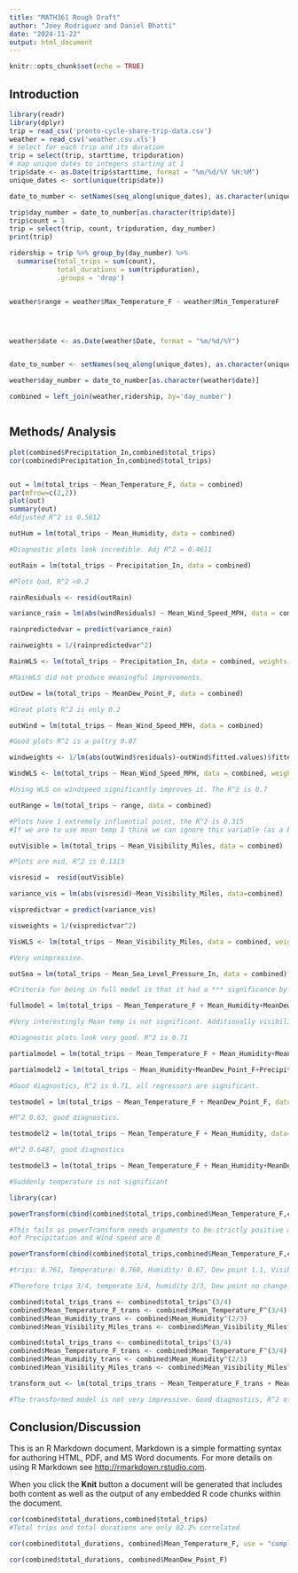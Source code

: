 ```yaml
---
title: "MATH361 Rough Draft"
author: "Joey Rodriguez and Daniel Bhatti"
date: "2024-11-22"
output: html_document
---
```


```r
knitr::opts_chunk$set(echo = TRUE)
```

## Introduction

```r
library(readr)
library(dplyr)
trip = read_csv('pronto-cycle-share-trip-data.csv')
weather = read_csv('weather.csv.xls')
# select for each trip and its duration
trip = select(trip, starttime, tripduration)
# map unique dates to integers starting at 1
trip$date <- as.Date(trip$starttime, format = "%m/%d/%Y %H:%M")
unique_dates <- sort(unique(trip$date))

date_to_number <- setNames(seq_along(unique_dates), as.character(unique_dates))

trip$day_number = date_to_number[as.character(trip$date)]
trip$count = 1
trip = select(trip, count, tripduration, day_number)
print(trip)

ridership = trip %>% group_by(day_number) %>%
  summarise(total_trips = sum(count),
            total_durations = sum(tripduration),
            .groups = 'drop')


weather$range = weather$Max_Temperature_F - weather$Min_TemperatureF




weather$date <- as.Date(weather$Date, format = "%m/%d/%Y")


date_to_number <- setNames(seq_along(unique_dates), as.character(unique_dates))

weather$day_number = date_to_number[as.character(weather$date)]

combined = left_join(weather,ridership, by='day_number')



```
## Methods/ Analysis

```r
plot(combined$Precipitation_In,combined$total_trips)
cor(combined$Precipitation_In,combined$total_trips)


out = lm(total_trips ~ Mean_Temperature_F, data = combined)
par(mfrow=c(2,2))
plot(out)
summary(out)
#Adjusted R^2 is 0.5612

outHum = lm(total_trips ~ Mean_Humidity, data = combined)

#Diagnostic plots look incredible. Adj R^2 = 0.4611

outRain = lm(total_trips ~ Precipitation_In, data = combined)

#Plots bad, R^2 <0.2

rainResiduals <- resid(outRain)

variance_rain = lm(abs(windResiduals) ~ Mean_Wind_Speed_MPH, data = combined)

rainpredictedvar = predict(variance_rain)

rainweights = 1/(rainpredictedvar^2)

RainWLS <- lm(total_trips ~ Precipitation_In, data = combined, weights = rainweights)

#RainWLS did not produce meaningful improvements.

outDew = lm(total_trips ~ MeanDew_Point_F, data = combined)

#Great plots R^2 is only 0.2

outWind = lm(total_trips ~ Mean_Wind_Speed_MPH, data = combined)

#Good plots R^2 is a paltry 0.07

windweights <- 1/lm(abs(outWind$residuals)~outWind$fitted.values)$fitted.values^2

WindWLS <- lm(total_trips ~ Mean_Wind_Speed_MPH, data = combined, weights = windweights)

#Using WLS on windspeed significantly improves it. The R^2 is 0.7

outRange = lm(total_trips ~ range, data = combined)

#Plots have 1 extremely influential point, the R^2 is 0.315
#If we are to use mean temp I think we can ignore this variable (as a basic regressor)

outVisible = lm(total_trips ~ Mean_Visibility_Miles, data = combined)

#Plots are mid, R^2 is 0.1313

visresid =  resid(outVisible)

variance_vis = lm(abs(visresid)~Mean_Visibility_Miles, data=combined)

vispredictvar = predict(variance_vis)

visweights = 1/(vispredictvar^2)

VisWLS <- lm(total_trips ~ Mean_Visibility_Miles, data = combined, weights = visweights)

#Very unimpressive.

outSea = lm(total_trips ~ Mean_Sea_Level_Pressure_In, data = combined)

#Criteria for being in full model is that it had a *** significance by itself

fullmodel = lm(total_trips ~ Mean_Temperature_F + Mean_Humidity+MeanDew_Point_F+Precipitation_In+Mean_Wind_Speed_MPH+Mean_Visibility_Miles, data = combined)

#Very interestingly Mean temp is not significant. Additionally visibility is far from significant

#Diagnostic plots look very good. R^2 is 0.71

partialmodel = lm(total_trips ~ Mean_Temperature_F + Mean_Humidity+MeanDew_Point_F+Precipitation_In+Mean_Wind_Speed_MPH, data = combined)

partialmodel2 = lm(total_trips ~ Mean_Humidity+MeanDew_Point_F+Precipitation_In+Mean_Wind_Speed_MPH, data = combined)

#Good diagnostics, R^2 is 0.71, all regressors are significant.

testmodel = lm(total_trips ~ Mean_Temperature_F + MeanDew_Point_F, data=combined)

#R^2 0.63, good diagnostics.

testmodel2 = lm(total_trips ~ Mean_Temperature_F + Mean_Humidity, data=combined)

#R^2 0.6487, good diagnostics

testmodel3 = lm(total_trips ~ Mean_Temperature_F + Mean_Humidity+MeanDew_Point_F, data=combined)

#Suddenly temperature is not significant

library(car)

powerTransform(cbind(combined$total_trips,combined$Mean_Temperature_F,combined$Mean_Humidity,combined$MeanDew_Point_F,combined$Precipitation_In,combined$Mean_Wind_Speed_MPH,combined$Mean_Visibility_Miles))

#This fails as powerTransform needs arguments to be strictly positive and the min
#of Precipitation and Wind speed are 0

powerTransform(cbind(combined$total_trips,combined$Mean_Temperature_F,combined$Mean_Humidity,combined$MeanDew_Point_F,combined$Mean_Visibility_Miles))

#trips: 0.761, Temperature: 0.760, Humidity: 0.67, Dew point 1.1, Visibility 10

#Therefore trips 3/4, temperate 3/4, humidity 2/3, Dew point no change visibility, visibility^2

combined$total_trips_trans <- combined$total_trips^(3/4)
combined$Mean_Temperature_F_trans <- combined$Mean_Temperature_F^(3/4)
combined$Mean_Humidity_trans <- combined$Mean_Humidity^(2/3)
combined$Mean_Visibility_Miles_trans <- combined$Mean_Visibility_Miles^2

combined$total_trips_trans <- combined$total_trips^(3/4)
combined$Mean_Temperature_F_trans <- combined$Mean_Temperature_F^(3/4)
combined$Mean_Humidity_trans <- combined$Mean_Humidity^(2/3)
combined$Mean_Visibility_Miles_trans <- combined$Mean_Visibility_Miles^10

transform_out <- lm(total_trips_trans ~ Mean_Temperature_F_trans + Mean_Humidity_trans + MeanDew_Point_F + Mean_Visibility_Miles_trans, data = combined)

#The transformed model is not very impressive. Good diagnostics, R^2 of 0.6484

```

## Conclusion/Discussion

This is an R Markdown document. Markdown is a simple formatting syntax for authoring HTML, PDF, and MS Word documents. For more details on using R Markdown see <http://rmarkdown.rstudio.com>.

When you click the **Knit** button a document will be generated that includes both content as well as the output of any embedded R code chunks within the document. 


```r
cor(combined$total_durations,combined$total_trips)
#Total trips and total durations are only 82.2% correlated

cor(combined$total_durations, combined$Mean_Temperature_F, use = "complete.obs")

cor(combined$total_durations, combined$MeanDew_Point_F)


```





